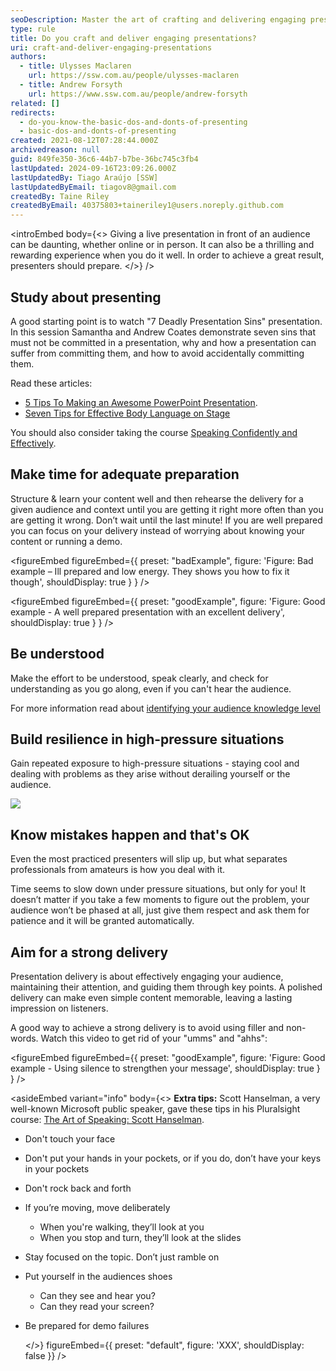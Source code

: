 ```yaml
---
seoDescription: Master the art of crafting and delivering engaging presentations with proven tips and strategies for confident and effective communication
type: rule
title: Do you craft and deliver engaging presentations?
uri: craft-and-deliver-engaging-presentations
authors:
  - title: Ulysses Maclaren
    url: https://ssw.com.au/people/ulysses-maclaren
  - title: Andrew Forsyth
    url: https://www.ssw.com.au/people/andrew-forsyth
related: []
redirects:
  - do-you-know-the-basic-dos-and-donts-of-presenting
  - basic-dos-and-donts-of-presenting
created: 2021-08-12T07:28:44.000Z
archivedreason: null
guid: 849fe350-36c6-44b7-b7be-36bc745c3fb4
lastUpdated: 2024-09-16T23:09:26.000Z
lastUpdatedBy: Tiago Araújo [SSW]
lastUpdatedByEmail: tiagov8@gmail.com
createdBy: Taine Riley
createdByEmail: 40375803+taineriley1@users.noreply.github.com
---
```


<introEmbed
  body={<>
Giving a live presentation in front of an audience can be daunting, whether online or in person. It can also be a thrilling and rewarding experience when you do it well. In order to achieve a great result, presenters should prepare.
  </>}
/>
## Study about presenting

A good starting point is to watch "7 Deadly Presentation Sins" presentation. In this session Samantha and Andrew Coates demonstrate seven sins that must not be committed in a presentation, why and how a presentation can suffer from committing them, and how to avoid accidentally committing them.

<youtubeEmbed url="https://youtu.be/z6vQsRNA9iI" description="Video: 7 Deadly Presentation Sins with Andrew & Samantha Coates (1 hr 16 min)" />

Read these articles:

* [5 Tips To Making an Awesome PowerPoint Presentation](https://www.linkedin.com/business/learning/blog/productivity-tips/5-best-practices-for-making-awesome-powerpoint-slides).
* [Seven Tips for Effective Body Language on Stage](https://www.forbes.com/sites/carolkinseygoman/2012/02/13/seven-tips-for-effective-body-language-on-stage/)

You should also consider taking the course [Speaking Confidently and Effectively](https://www.linkedin.com/learning/speaking-confidently-and-effectively/great-speaking-skills-are-a-must-have).

## Make time for adequate preparation

Structure & learn your content well and then rehearse the delivery for a given audience and context until you are getting it right more often than you are getting it wrong. Don’t wait until the last minute! If you are well prepared you can focus on your delivery instead of worrying about knowing your content or running a demo.

<youtubeEmbed url="https://youtu.be/V8eLdbKXGzk" description="" />

<figureEmbed figureEmbed={{
  preset: "badExample",
  figure: 'Figure: Bad example – Ill prepared and low energy. They shows you how to fix it though',
  shouldDisplay: true
} } />


<youtubeEmbed url="https://youtu.be/nPIAiPhKtvc" description="" />

<figureEmbed figureEmbed={{
  preset: "goodExample",
  figure: 'Figure: Good example - A well prepared presentation with an excellent delivery',
  shouldDisplay: true
} } />


## Be understood

Make the effort to be understood, speak clearly, and check for understanding as you go along, even if you can't hear the audience.

For more information read about [identifying your audience knowledge level](https://www.linkedin.com/learning/creating-and-giving-business-presentations/identify-your-audience-s-knowledge-level)

## Build resilience in high-pressure situations

Gain repeated exposure to high-pressure situations - staying cool and dealing with problems as they arise without derailing yourself or the audience.

![](/uploads/rules/craft-and-deliver-engaging-presentations/picture3.jpg)

## Know mistakes happen and that's OK

Even the most practiced presenters will slip up, but what separates professionals from amateurs is how you deal with it.

Time seems to slow down under pressure situations, but only for you! It doesn’t matter if you take a few moments to figure out the problem, your audience won’t be phased at all, just give them respect and ask them for patience and it will be granted automatically.

## Aim for a strong delivery

Presentation delivery is about effectively engaging your audience, maintaining their attention, and guiding them through key points. A polished delivery can make even simple content memorable, leaving a lasting impression on listeners.

A good way to achieve a strong delivery is to avoid using filler and non-words. Watch this video to get rid of your "umms" and "ahhs":

<youtubeEmbed url="https://youtu.be/mlDAO7DgJNk?si=17Dci0Ub-z_oZOE6" description="" />

<figureEmbed figureEmbed={{
  preset: "goodExample",
  figure: 'Figure: Good example - Using silence to strengthen your message',
  shouldDisplay: true
} } />


<asideEmbed
  variant="info"
  body={<>
    **Extra tips:** Scott Hanselman, a very well-known Microsoft public speaker, gave these tips in his Pluralsight course: [The Art of Speaking: Scott Hanselman](https://www.pluralsight.com/courses/hanselman-speaking).

* Don't touch your face
* Don't put your hands in your pockets, or if you do, don’t have your keys in your pockets
* Don't rock back and forth
* If you’re moving, move deliberately
  * When you're walking, they’ll look at you
  * When you stop and turn, they’ll look at the slides
* Stay focused on the topic. Don’t just ramble on
* Put yourself in the audiences shoes
  * Can they see and hear you?
  * Can they read your screen?
* Be prepared for demo failures

  </>}
  figureEmbed={{
    preset: "default",
    figure: 'XXX',
    shouldDisplay: false
  }}
/>
